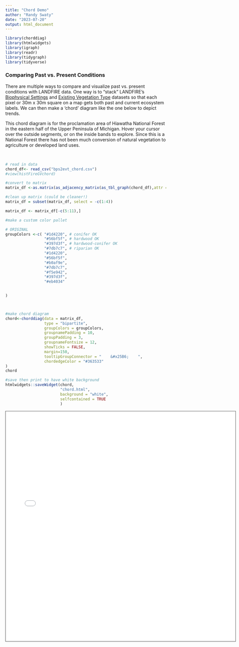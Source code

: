 ```yaml
---
title: "Chord Demo"
author: "Randy Swaty"
date: "2023-07-20"
output: html_document
---
```


```r
library(chorddiag)
library(htmlwidgets)
library(igraph)
library(readr)
library(tidygraph)
library(tidyverse)

```

### Comparing Past vs. Present Conditions

There are multiple ways to compare and visualize past vs. present conditions with LANDFIRE data.  One way is to "stack" LANDFIRE's [Biophysical Settings](https://landfire.gov/bps.php){target="blank"} and [Existing Vegetation Type](https://landfire.gov/evt.php){target="blank"} datasets so that each pixel or 30m x 30m square on a map gets both past and current ecosystem labels.  We can then make a 'chord' diagram like the one below to depict trends.

This chord diagram is for the proclamation area of Hiawatha National Forest in the eastern half of the Upper Peninsula of Michigan. Hover your cursor over the outside segments, or on the inside bands to explore.  Since this is a National Forest there has not been much conversion of natural vegetation to agriculture or developed land uses. 

<br>


```r
# read in data
chord_df<- read_csv("bps2evt_chord.csv")
#view(histFireGVchord)

#convert to matrix
matrix_df <-as.matrix(as_adjacency_matrix(as_tbl_graph(chord_df),attr = "ACRES"))

#clean up matrix (could be cleaner!)
matrix_df = subset(matrix_df, select = -c(1:4))

matrix_df <- matrix_df[-c(5:11),]

#make a custom color pallet

# ORIGINAL
groupColors <-c( "#1d4220", # conifer OK
                 "#56bf5f", # hardwood OK
                 "#397d3f", # hardwood-conifer OK
                 "#7db7c7", # riparian OK
                 "#1d4220",
                 "#56bf5f", 
                 "#b0af9e",
                 "#7db7c7",
                 "#f5e942",
                 "#397d3f",
                 "#eb4034"
                 

)



#make chord diagram
chord<-chorddiag(data = matrix_df,
                 type = "bipartite",
                 groupColors = groupColors,
                 groupnamePadding = 10,
                 groupPadding = 3,
                 groupnameFontsize = 12,
                 showTicks = FALSE,
                 margin=150,
                 tooltipGroupConnector = "    &#x25B6;    ",
                 chordedgeColor = "#363533"
)
chord 

#save then print to have white background
htmlwidgets::saveWidget(chord,
                        "chord.html",
                        background = "white",
                        selfcontained = TRUE
                        )
```



<iframe src="chord.html" height="720" width="720" style="border: 1px solid #464646;" allowfullscreen="" allow="autoplay" data-external=".5"></iframe>

<br>